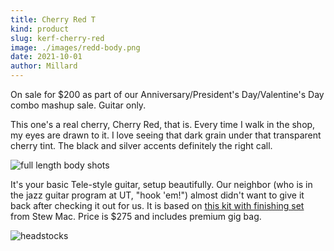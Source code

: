 ```yaml
---
title: Cherry Red T
kind: product
slug: kerf-cherry-red
image: ./images/redd-body.png
date: 2021-10-01
author: Millard
---
```


On sale for $200 as part of our Anniversary/President's Day/Valentine's Day combo mashup sale. Guitar only. 

This one's a real cherry, Cherry Red, that is. Every time I walk in the shop, my eyes are drawn to it.
I love seeing that dark grain under that transparent cherry tint. The black and silver accents definitely 
the right call.

![full length body shots](images/redd-full.png)

It's your basic Tele-style guitar, setup beautifully. Our neighbor (who is in the jazz guitar program at UT, "hook 'em!")
almost didn't want to give it back after checking it out for us. It is based on <a href="https://www.stewmac.com/kits-and-projects/instrument-kits/electric-guitar-kits/t-style-electric-guitar-kit" target="_blank"> this kit with finishing set</a> from Stew Mac. Price is $275 and includes premium gig bag.

![headstocks](images/redd-montage.png)

